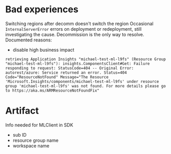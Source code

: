 # Bad experiences
Switching regions after decomm doesn't switch the region
Occasional `InternalServerError` errors on deployment or redeployment, still investigating the cause. Decommission is the only way to resolve. Documented reasons:
* disable high business impact
```
retrieving Application Insights "michael-test-ml-l9fs" (Resource Group "michael-test-ml-l9fs"): insights.ComponentsClient#Get: Failure responding to request: StatusCode=404 -- Original Error: autorest/azure: Service returned an error. Status=404 Code="ResourceNotFound" Message="The Resource 'Microsoft.Insights/components/michael-test-ml-l9fs' under resource group 'michael-test-ml-l9fs' was not found. For more details please go to https://aka.ms/ARMResourceNotFoundFix"
```

# Artifact

Info needed for MLClient in SDK
* sub ID
* resource group name
* workspace name
